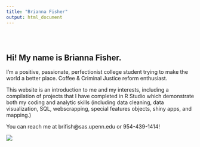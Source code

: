 ```yaml
---
title: "Brianna Fisher"
output: html_document
---
```


<style type="text/css">
.title {
  display: none;
}

#getting-started img {
  margin-right: 10px;
}

</style>

<div class="row" style="padding-top: 30px;">
<div class="col-sm-6">

# **Hi! My name is Brianna Fisher.**

I’m a positive, passionate, perfectionist college student trying to make the world a better place. Coffee & Criminal Justice reform enthusiast.

This website is an introduction to me and my interests, including a compilation of projects that I have completed in R Studio which demonstrate both my coding and analytic skills (including data cleaning, data visualization, SQL, webscrapping, special features objects, shiny apps, and mapping.) 


You can reach me at brifish@sas.upenn.edu or 954-439-1414!


</div>
<div class="col-sm-6">




![](images/selfie.jpg)
</a>
</div>

